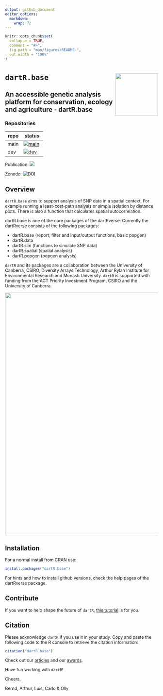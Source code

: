 ```yaml
---
output: github_document
editor_options: 
  markdown: 
    wrap: 72
---
```


<!-- README.md is generated from README.Rmd. Please edit that file -->

```r
knitr::opts_chunk$set(
  collapse = TRUE,
  comment = "#>",
  fig.path = "man/figures/README-",
  out.width = "100%"
)
```

# `dartR.base` <a href="https://green-striped-gecko.github.io/dartR/"><img src="man/figures/dartR-logo.png" align="right" height="140"/></a>

## An accessible genetic analysis platform for conservation, ecology and agriculture - dartR.base

<!-- badges: start -->

### Repositories
| repo | status |
|------|--------|
| main |[![main](https://github.com/green-striped-gecko/dartR.base/actions/workflows/check-standard.yml/badge.svg?branch=main)](https://github.com/green-striped-gecko/dartRverse/actions/workflows/check-standard.yml)|
| dev |[![dev](https://github.com/green-striped-gecko/dartR.base/actions/workflows/check-standard.yml/badge.svg?branch=dev)](https://github.com/green-striped-gecko/dartR.base/actions/workflows/check-standard.yml) |

Publication:
[![](https://img.shields.io/badge/doi-10.1111/1755--0998.12745-00cccc.svg)](https://doi.org/10.1111/1755-0998.12745)

Zenodo:
[![DOI](https://zenodo.org/badge/86640709.svg)](https://zenodo.org/badge/latestdoi/86640709)


<!-- badges: end -->

## Overview

`dartR.base` aims to support analysis of SNP data in a spatial context. For example running a least-cost-path analysis or simple isolation by distance plots. There is also a function that calculates spatial autocorrelation.

dartR.base is one of the core packages of the dartRverse. 
Currently the dartRverse consists of the following packages:

-   dartR.base   (report, filter and input/output functions, basic popgen)
-   dartR.data
-   dartR.sim     (functions to simulate SNP data)
-   dartR.spatial (spatial analysis)
-   dartR.popgen (popgen analysis)


`dartR` and its packages are a collaboration between the University of Canberra, CSIRO, Diversity Arrays Technology, Arthur Rylah Institute for Environmental Research and Monash University. `dartR` is supported with funding from the ACT Priority Investment Program, CSIRO and the University of Canberra.

<p align="center">
<img src='man/figures/institutions.png' width="800"/>
</p>


## Installation

For a normal install from CRAN use:
```r
install.packages("dartR.base")
```


For hints and how to install github versions, check the help pages of the dartRverse package.

## Contribute

If you want to help shape the future of `dartR`, [this
tutorial](http://georges.biomatix.org/storage/app/media/uploaded-files/Tutorial_0_dartR_for_the_Developer_2.0_19-Feb-22.pdf)
is for you.

## Citation

Please acknowledge `dartR` if you use it in your study. Copy and paste
the following code to the R console to retrieve the citation
information:

```r
citation("dartR.base")
```

Check out our
[articles](https://github.com/green-striped-gecko/dartR/wiki/dartR-team-publications)
and our
[awards](https://github.com/green-striped-gecko/dartR/wiki/dartR-awards).

Have fun working with `dartR`!

Cheers,

Bernd, Arthur, Luis, Carlo & Olly
